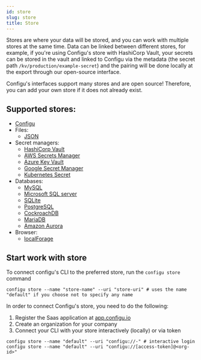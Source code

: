 ```yaml
---
id: store
slug: store
title: Store
---
```


Stores are where your data will be stored, and you can work with multiple stores at the same time.
Data can be linked between different stores, for example, if you're using Configu's store with
HashiCorp Vault, your secrets can be stored in the vault and linked to Configu via the metadata
(the secret path `/kv/production/example-secret`) and the pairing will be done locally at the export
through our open-source interface.

Configu's interfaces support many stores and are open source! Therefore, you can add your own
store if it does not already exist.

## Supported stores:

- [Configu](/management)
- Files:
  - [JSON](/json)
- Secret managers:
  - [HashiCorp Vault](/hashicorp-vault)
  - [AWS Secrets Manager](/aws-secrets-manager)
  - [Azure Key Vault](/azure-key-vault)
  - [Google Secret Manager](/google-secret-manager)
  - [Kubernetes Secret](/kubernetes-secret)
- Databases:
  - [MySQL](/mysql)
  - [Microsoft SQL server](/mssql)
  - [SQLite](/sqlite)
  - [PostgreSQL](/postgres)
  - [CockroachDB](/cockroachdb)
  - [MariaDB](/mariadb)
  - [Amazon Aurora](/amazon-aurora)
- Browser:
  - [localForage](/localforage)

## Start work with store

To connect configu's CLI to the preferred store, run the `configu store` command

```shell
configu store --name "store-name" --uri "store-uri" # uses the name "default" if you choose not to specify any name
```

In order to connect Configu's store, you need to do the following:

1.  Register the Saas application at [app.configu.io](https://app.configu.io/)
2.  Create an organization for your company
3.  Connect your CLI with your store interactively (locally) or via token

```shell
configu store --name "default" --uri "configu://-" # interactive login
configu store --name "default" --uri "configu://[access-token]@<org-id>"
```
